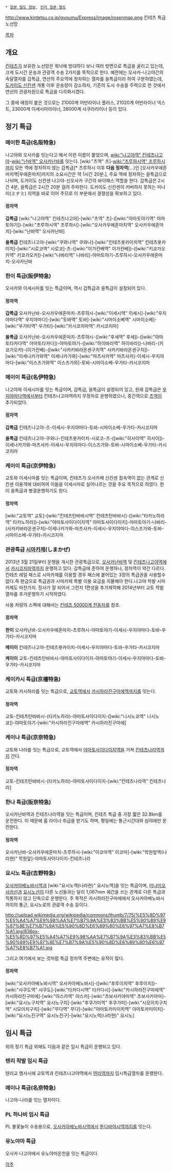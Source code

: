  * [[일본 철도 정보]], [[킨키 일본 철도]]

http://www.kintetsu.co.jp/gyoumu/Express/image/rosenmap.png
킨테츠 특급 노선망

[[목차]]
== 개요 ==
[[킨테츠]]가 보유한 노선망은 워낙에 방대하다 보니 여러 방면으로 특급을 굴리고 있는데, 크게 도시간 운송과 관광객 수송 2가지를 목적으로 한다. 예전에는 오사카-나고야간의 속달열차를 갑특급, 연선의 주요역에 정차하는 열차를 을특급이라 하여 구분하였는데, [[도카이도 신칸센]] 개통 이후 운송량이 감소하자, 기존의 도시 수송을 주력으로 한 것에서 연선의 관광자원으로 특급을 다각화시켰다. 

그 중에 애칭이 붙은 것으로는 21000계 어반라이너 플러스, 21020계 어반라이너 넥스트, 23000계 이세시마라이너, 26000계 사쿠라라이너 등이 있다.

== 정기 특급 ==
=== 메이한 특급(名阪特急) ===
나고야와 오사카를 잇는다고 해서 이런 이름이 붙었으며, [[wiki:"나고야역" 킨테츠나고야]]-[[wiki:"난바역" 오사카난바]]를 잇는다. [wiki:"츠역" 츠]-[[wiki:"츠루하시역" 츠루하시]]까지 모든 역에 정차하지 않는 갑특급[* 츠루하시 이후 '''다음 정차역'''(...)인 [오사카우에혼마치역|우에혼마치]까지의 소요시간은 약 1시간 20분.], 주요 역에 정차하는 을특급으로 나뉘며, 도카이도 신칸센 나고야-신오사카 구간의 바이패스 역할을 한다. 갑특급은 2시간 4분, 을특급은 2시간 20분 걸려 주파한다. 도카이도 신칸센이 커버하지 못하는 미나미(ミナミ) 지역을 바로 이어 주므로 이 부분에서 경쟁성을 확보하고 있다.

==== 정차역 ====
'''갑특급'''
[wiki:"나고야역" 킨테츠나고야]-[wiki:"츠역" 츠]-([wiki:"야마토야기역" 야마토야기])-[wiki:"츠루하시역" 츠루하시]-[wiki:"오사카우에혼마치역" 오사카우에혼마치]-[wiki:"난바역" 오사카난바]

'''을특급'''
킨테츠나고야-[wiki:"쿠와나역" 쿠와나]-[wiki:"킨테츠욧카이치역" 킨테츠욧카이치]-[wiki:"시로코역" 시로코]-츠-([wiki:"이가칸베역" 이가칸베])-([wiki:"키쿄가오카역" 키쿄가오카])-[wiki:"나바리역" 나바리]-야마토야기-츠루하시-오사카우에혼마치-오사카난바

=== 한이 특급(阪伊特急) ===
오사카와 이세시마를 잇는 특급이며, 역시 갑특급과 을특급이 설정되어 있다.

==== 정차역 ====
'''갑특급'''
오사카난바-오사카우에혼마치-츠루하시-[wiki:"이세시역" 이세시]-[wiki:"우지야마다역" 우지야마다]-[wiki:"토바역" 토바]-[wiki:"시마이소베역" 시마이소베]-[wiki:"우가타역" 우가타]-[wiki:"카시코지마역" 카시코지마]

'''을특급'''
오사카난바-오사카우에혼마치-츠루하시-([wiki:"후세역" 후세])-([wiki:"야마토타카다역" 야마토타카다])-야마토야기-([wiki:"하이바라역" 하이바라])-나바리-(키쿄가오카)-(이가칸베)-([wiki:"사카키바라온센구치역" 사카키바라온센구치])-[wiki:"이세나카가와역" 이세나카가와]-[wiki:"마츠사카역" 마츠사카]-이세시-우지야마다-[wiki:"이스즈가와역" 이스즈가와]-토바-시마이소베-우가타-카시코지마

=== 메이이 특급(名伊特急) ===
나고야와 이세시마를 잇는 특급이며, 갑특급, 을특급이 설정되어 있고, 원래 갑특급은 [[우지야마다역]]에서부터 킨테츠나고야역까지 무정차로 운행하였으나, 중간역으로 [[츠역]]이 추가되었다.

==== 정차역 ====
'''갑특급'''
킨테츠나고야-츠-이세시-우지야마다-토바-시마이소베-우가타-카시코지마

'''을특급'''
킨테츠나고야-쿠와나-킨테츠욧카이치-시로코-츠-([wiki:"히사이역" 히사이])-이세나카가와-마츠사카-이세시-우지야마다-이스즈가와-토바-시마이소베-우가타-카시코지마

=== 케이이 특급(京伊特急) ===
교토와 이세시마를 잇는 특급이며, 킨테츠가 오사카에 신칸센 접속역이 없는 관계로 신칸센 이용객에 대비하여 이들을 이세시마로 실어나르는 것을 주요 목적으로 하였다. 한이 을특급과 병결운행하기도 한다.

==== 정차역 ====
[wiki:"교토역" 교토]-[wiki:"킨테츠탄바바시역" 킨테츠탄바바시]-([wiki:"타카노하라역" 타카노하라])-[wiki:"야마토사이다이지역" 야마토사이다이지]-야마토야기-나바리-(사카키바라온센구치)-이세나카가와-마츠사카-이세시-우지야마다-이스즈가와-토바-시마이소베-우가타-카시코지마

=== 관광특급 [[시마카제]](しまかぜ) ===
2013년 3월 21일부터 운행을 개시한 관광특급으로, [[오사카난바역]] 및 [[킨테츠나고야역]]에서 [[카시코지마역]]까지 운행하고 있다. 갑특급에 준하여 운행하나, 정차역이 약간 다르다. 킨테츠 레일 패스로 시마카제를 이용할 경우 패스에 붙어있는 3장의 특급권을 사용할수 없다.즉 현금으로 특급권과 시마카제 특별 이용 요금을 지불해야 한다.나고야 착발 시마카제도 마찬가지.
장사가 잘 되어서 그런지 1편성을 추가제작해 2014년부터 교토 착발 열차를 추가운행하기 시작하였다.

사용 차량의 스펙에 대해서는 [[킨테츠 50000계 전동차]]를 참조.

==== 정차역 ====
'''한이'''
오사카난바-오사카우에혼마치-츠루하시-야마토야기-이세시-우지야마다-토바-우가타-카시코지마

'''메이이'''
킨테츠나고야-킨테츠욧카이치-이세시-우지야마다-토바-우가타-카시코지마

'''케이이'''
교토-킨테츠탄바바시-야마토사이다이지-야마토야기-이세시-우지야마다-토바-우가타-카시코지마

=== 케이카시 특급(京橿特急) ===
교토와 카시하라를 잇는 특급으로, [[교토역]]에서 [[카시하라진구마에역]]까지를 잇는다.

==== 정차역 ====
교토-킨테츠탄바바시-(타카노하라)-야마토사이다이지-([wiki:"니시노쿄역" 니시노쿄])-야마토야기-[wiki:"카시하라진구마에역" 카시하라진구마에]

=== 케이나 특급(京奈特急) ===
교토와 나라를 잇는 특급으로, 교토역에서 [[야마토사이다이지역]]을 거쳐 [[킨테츠나라역]]까지 간다.

==== 정차역 ====
교토-킨테츠탄바바시-(타카노하라)-야마토사이다이지-[wiki:"킨테츠나라역" 킨테츠나라]

=== 한나 특급(阪奈特急) ===
오사카난바역과 킨테츠나라역을 잇는 특급이며, 킨테츠 특급 중 가장 짧은 32.8km를 운전한다. 이 때문에 홈 라이너 취급을 받기도 하며, 평일에는 통근시간대와 심야에만 운전한다.

==== 정차역 ====
오사카난바-오사카우에혼마치-츠루하시-[wiki:"이코마역" 이코마]-[wiki:"학원앞역(나라현)" 학원앞]-야마토사이다이지-킨테츠나라

=== 요시노 특급(吉野特急) ===
[[오사카아베노바시역]]과 [wiki:"요시노역(나라현)" 요시노역]을 잇는 특급이며, [[미나미오사카선]]과 [[요시노선]]이 다른 노선들과는 달리 1,067mm 궤간을 쓰는 관계로 다른 특급과 직통하지 않고 단독으로 운행한다. 주 목적은 카시하라진구마에에서 오사카아베노바시까지의 통근, 요시노로의 관광객 수송 등이다.

http://upload.wikimedia.org/wikipedia/commons/thumb/7/75/%E5%8D%97%E5%A4%A7%E9%98%AA%E7%B7%9A%E3%83%BB%E5%90%89%E9%87%8E%E7%B7%9A%E5%90%8D%E6%89%80%E6%97%A7%E8%B7%A1.jpg/836px-%E5%8D%97%E5%A4%A7%E9%98%AA%E7%B7%9A%E3%83%BB%E5%90%89%E9%87%8E%E7%B7%9A%E5%90%8D%E6%89%80%E6%97%A7%E8%B7%A1.jpg

그리고 여기에서 보는 것처럼 특급 정차역 주변에는 유적이 많다.
==== 정차역 ====
[wiki:"오사카아베노바시역" 오사카아베노바시]-([wiki:"후루이치역" 후루이치])-[wiki:"샤쿠도역" 샤쿠도]-[wiki:"타카다시역" 타카다시]-[wiki:"카시하라진구마에역" 카시하라진구마에]-[wiki:"아스카역" 아스카]-[wiki:"츠보사카야마역" 츠보사카야마]-[wiki:"요시노구치역" 요시노구치]-[wiki:"후쿠가미역" 후쿠가미]-[wiki:"시모이치구치역" 시모이치구치]-[wiki:"무다역" 무다]-[wiki:"야마토카미이치역" 야마토카미이치]-[wiki:"요시노진구역" 요시노진구]-[wiki:"요시노역(나라현)" 요시노]

== 임시 특급 ==
위의 정기 특급 외에도 다음과 같은 임시 특급이 운행되고 있다.

=== 텐리 착발 임시 특급 ===
텐리교 행사시에 교토역과 킨테츠나고야역에서 [[텐리역]]까지 임시특급열차를 운행한다.

=== 메이나 특급(名奈特急) ===
나고야-나라를 잇는 열차이다.

=== PL 하나비 임시 특급 ===
PL 불꽃놀이 수송용으로, [[오사카아베노바시역]]에서 [[톤다바야시역]]까지를 잇는다.

=== 유노야마 특급 ===
오사카·나고야에서 유노야마온천을 잇는 특급이다.

[[각주]]
